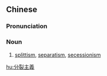 {{also|分裂主义}}
==Chinese==
{{zh-forms|s=分裂主义|type=22}}

===Pronunciation===
{{zh-pron
|m=fēnlièzhǔyì
|c=fan1 lit6 zyu2 ji6
|cat=n
}}

===Noun===
{{zh-noun}}

# [[splittism]], [[separatism]], [[secessionism]]

[[hu:分裂主義]]